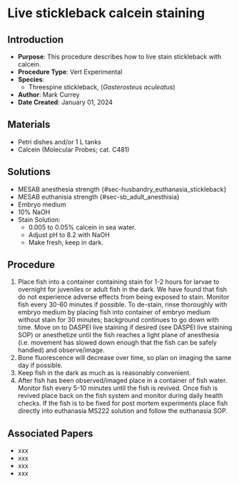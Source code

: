 # Live stickleback calcein staining {#sec-vert_exp_live_calcein_SB}

## Introduction

-   **Purpose**: This procedure describes how to live stain stickleback with calcein.
-   **Procedure Type**: Vert Experimental
-   **Species**:
    -   Threespine stickleback, (*Gasterosteus aculeatus*)
-   **Author**: Mark Currey
-   **Date Created**: January 01, 2024

## Materials

-   Petri dishes and/or 1 L tanks
-   Calcein (Molecular Probes; cat. C481)

## Solutions

-   MESAB anesthesia strength {#sec-husbandry_euthanasia_stickleback}
-   MESAB euthanisia strength {#sec-sb_adult_anesthisia}
-   Embryo medium
-   10% NaOH
-   Stain Solution:
    -   0.005 to 0.05% calcein in sea water.
    -   Adjust pH to 8.2 with NaOH
    -   Make fresh, keep in dark.

## Procedure

1.  Place fish into a container containing stain for 1-2 hours for larvae to overnight for juveniles or adult fish in the dark. We have found that fish do not experience adverse effects from being exposed to stain. Monitor fish every 30-60 minutes if possible. To de-stain, rinse thoroughly with embryo medium by placing fish into container of embryo medium without stain for 30 minutes; background continues to go down with time. Move on to DASPEI live staining if desired (see DASPEI live staining SOP) or anesthetize until the fish reaches a light plane of anesthesia (i.e. movement has slowed down enough that the fish can be safely handled) and observe/image.
2.  Bone fluorescence will decrease over time, so plan on imaging the same day if possible.
3.  Keep fish in the dark as much as is reasonably convenient.
4.  After fish has been observed/imaged place in a container of fish water. Monitor fish every 5-10 minutes until the fish is revived. Once fish is revived place back on the fish system and monitor during daily health checks. If the fish is to be fixed for post mortem experiments place fish directly into euthanasia MS222 solution and follow the euthanasia SOP.

## Associated Papers

-   xxx
-   xxx
-   xxx
-   xxx
